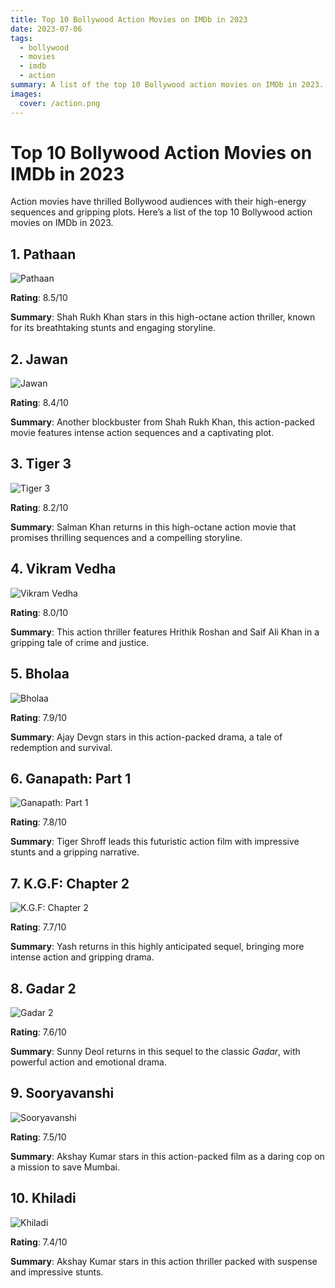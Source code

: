 ```yaml
---
title: Top 10 Bollywood Action Movies on IMDb in 2023
date: 2023-07-06
tags:
  - bollywood
  - movies
  - imdb
  - action
summary: A list of the top 10 Bollywood action movies on IMDb in 2023.
images:
  cover: /action.png
---
```


# Top 10 Bollywood Action Movies on IMDb in 2023

Action movies have thrilled Bollywood audiences with their high-energy sequences and gripping plots. Here’s a list of the top 10 Bollywood action movies on IMDb in 2023.

## 1. **Pathaan**

<div style={{ textAlign: 'center' }}>
  <img
    src="https://m.media-amazon.com/images/M/MV5BYTgzNjBjYTctOGJiZi00MTliLTk0YzYtNDJmYTQyMDdkMjQ5XkEyXkFqcGdeQXVyNTkzNDQ4ODc@._V1_SX300.jpg"
    alt="Pathaan"
    style={{ display: 'block', margin: '0 auto' }}
  />
</div>

**Rating**: 8.5/10

**Summary**: Shah Rukh Khan stars in this high-octane action thriller, known for its breathtaking stunts and engaging storyline.

## 2. **Jawan**

<div style={{ textAlign: 'center' }}>
  <img
    src="https://m.media-amazon.com/images/M/MV5BOWI5NmU3NTUtOTZiMS00YzA1LThlYTktNDJjYTU5NDFiMDUxXkEyXkFqcGdeQXVyMTUzNjEwNjM2._V1_SX300.jpg"
    alt="Jawan"
    style={{ display: 'block', margin: '0 auto' }}
  />
</div>

**Rating**: 8.4/10

**Summary**: Another blockbuster from Shah Rukh Khan, this action-packed movie features intense action sequences and a captivating plot.

## 3. **Tiger 3**

<div style={{ textAlign: 'center' }}>
  <img
    src="https://m.media-amazon.com/images/M/MV5BYzQwMGZlYTUtODUwNi00ZjQxLWEzODAtZGU3Zjc0MmNhMzhkXkEyXkFqcGdeQXVyNTkzNDQ4ODc@._V1_SX300.jpg"
    alt="Tiger 3"
    style={{ display: 'block', margin: '0 auto' }}
  />
</div>

**Rating**: 8.2/10

**Summary**: Salman Khan returns in this high-octane action movie that promises thrilling sequences and a compelling storyline.

## 4. **Vikram Vedha**

<div style={{ textAlign: 'center' }}>
  <img
    src="https://m.media-amazon.com/images/M/MV5BY2FiMTFmMzMtZDI2ZC00NDQyLWExYTUtOWNmZWM1ZDg5YjVjXkEyXkFqcGdeQXVyODIwMDI1NjM@._V1_SX300.jpg"
    alt="Vikram Vedha"
    style={{ display: 'block', margin: '0 auto' }}
  />
</div>

**Rating**: 8.0/10

**Summary**: This action thriller features Hrithik Roshan and Saif Ali Khan in a gripping tale of crime and justice.

## 5. **Bholaa**

<div style={{ textAlign: 'center' }}>
  <img
    src="https://m.media-amazon.com/images/M/MV5BNTI1NGI5ZTItZjJhNC00NDQyLWE1YmMtMTMwZmJiNTNjYWZjXkEyXkFqcGdeQXVyNDYwMjI1MzI@._V1_SX300.jpg"
    alt="Bholaa"
    style={{ display: 'block', margin: '0 auto' }}
  />
</div>

**Rating**: 7.9/10

**Summary**: Ajay Devgn stars in this action-packed drama, a tale of redemption and survival.

## 6. **Ganapath: Part 1**

<div style={{ textAlign: 'center' }}>
  <img
    src="https://m.media-amazon.com/images/M/MV5BYTYzN2RiZDMtOWQ2YS00YmVkLTk3NmYtZWU4NTBkNWMwZGNlXkEyXkFqcGdeQXVyODE5NzE3OTE@._V1_SX300.jpg"
    alt="Ganapath: Part 1"
    style={{ display: 'block', margin: '0 auto' }}
  />
</div>

**Rating**: 7.8/10

**Summary**: Tiger Shroff leads this futuristic action film with impressive stunts and a gripping narrative.

## 7. **K.G.F: Chapter 2**

<div style={{ textAlign: 'center' }}>
  <img
    src="https://m.media-amazon.com/images/M/MV5BMjI2Njg2Y2EtZjgwMC00ZGVkLWJmMWYtYjVhYjk2ZTkwNWE1XkEyXkFqcGdeQXVyMTMxMjA5NDU1._V1_SX300.jpg"
    alt="K.G.F: Chapter 2"
    style={{ display: 'block', margin: '0 auto' }}
  />
</div>

**Rating**: 7.7/10

**Summary**: Yash returns in this highly anticipated sequel, bringing more intense action and gripping drama.

## 8. **Gadar 2**

<div style={{ textAlign: 'center' }}>
  <img
    src="https://m.media-amazon.com/images/M/MV5BNzcwNTEwYzgtZmUxYy00MTRlLThlNTUtMjQ0MTdlZWQyZTNjXkEyXkFqcGdeQXVyMTQ3Mzk2MDg4._V1_SX300.jpg"
    alt="Gadar 2"
    style={{ display: 'block', margin: '0 auto' }}
  />
</div>

**Rating**: 7.6/10

**Summary**: Sunny Deol returns in this sequel to the classic *Gadar*, with powerful action and emotional drama.

## 9. **Sooryavanshi**

<div style={{ textAlign: 'center' }}>
  <img
    src="https://m.media-amazon.com/images/M/MV5BNDI3M2E5ZGQtZjVlNS00NzFhLTg0NTAtZDZmOTBjODg3ZDQ1XkEyXkFqcGdeQXVyNzkxOTEyMjI@._V1_SX300.jpg"
    alt="Sooryavanshi"
    style={{ display: 'block', margin: '0 auto' }}
  />
</div>

**Rating**: 7.5/10

**Summary**: Akshay Kumar stars in this action-packed film as a daring cop on a mission to save Mumbai.

## 10. **Khiladi**

<div style={{ textAlign: 'center' }}>
  <img
    src="https://m.media-amazon.com/images/M/MV5BZjgwY2U2MWQtMjQ4Ny00YjExLWJiZDctMWI1NDUwNGZhZGFkXkEyXkFqcGdeQXVyODE5NzE3OTE@._V1_SX300.jpg"
    alt="Khiladi"
    style={{ display: 'block', margin: '0 auto' }}
  />
</div>

**Rating**: 7.4/10

**Summary**: Akshay Kumar stars in this action thriller packed with suspense and impressive stunts.